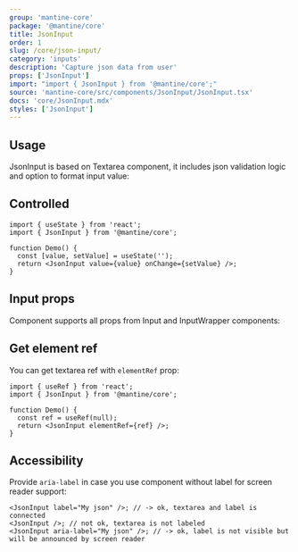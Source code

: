 ```yaml
---
group: 'mantine-core'
package: '@mantine/core'
title: JsonInput
order: 1
slug: /core/json-input/
category: 'inputs'
description: 'Capture json data from user'
props: ['JsonInput']
import: "import { JsonInput } from '@mantine/core';"
source: 'mantine-core/src/components/JsonInput/JsonInput.tsx'
docs: 'core/JsonInput.mdx'
styles: ['JsonInput']
---
```



## Usage

JsonInput is based on <GatsbyLink to="/core/textarea/">Textarea</GatsbyLink> component,
it includes json validation logic and option to format input value:

<Demo data={JsonInputDemos.usage} />

## Controlled

```tsx
import { useState } from 'react';
import { JsonInput } from '@mantine/core';

function Demo() {
  const [value, setValue] = useState('');
  return <JsonInput value={value} onChange={setValue} />;
}
```

## Input props

Component supports all props from <GatsbyLink to="/core/input/">Input</GatsbyLink> and <GatsbyLink to="/core/input-wrapper">InputWrapper</GatsbyLink> components:

<Demo data={JsonInputDemos.configurator} />

## Get element ref

You can get textarea ref with `elementRef` prop:

```tsx
import { useRef } from 'react';
import { JsonInput } from '@mantine/core';

function Demo() {
  const ref = useRef(null);
  return <JsonInput elementRef={ref} />;
}
```

## Accessibility

Provide `aria-label` in case you use component without label for screen reader support:

```tsx
<JsonInput label="My json" />; // -> ok, textarea and label is connected
<JsonInput />; // not ok, textarea is not labeled
<JsonInput aria-label="My json" />; // -> ok, label is not visible but will be announced by screen reader
```
